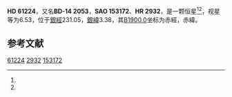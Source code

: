 {{Starbox begin
| name = HD 61224
}}
{{Starbox observe
| epoch = [[J2000.0|J2000.0]]
| constell = {{星座名待查}}<ref name=SIMBAD>{{cite web
 | url=http://simbad.u-strasbg.fr/simbad/sim-id?Ident=HR+2932
 | title=Pulsating variable Star
 | publisher=Centre de Données astronomiques de Strasbourg
 | work=SIMBAD
 | accessdate=2012-07-13
 | archive-date=2020-02-02
 | archive-url=https://web.archive.org/web/20200202041132/http://simbad.u-strasbg.fr/simbad/sim-id?Ident=HR+2932
 | dead-url=no
 }}</ref><ref name=DATA>{{cite web
 | url=http://vizier.u-strasbg.fr/viz-bin/VizieR-5?-out.add=.&-source=5050&-corr=PK=HR&-out.max=9999&HR=2932
 | title=VizieR Detailed Page
 | accessdate=2012-07-13
 | archive-date=2016-03-05
 | archive-url=https://web.archive.org/web/20160305051312/http://vizier.u-strasbg.fr/viz-bin/VizieR-5?-out.add=.&-source=5050&-corr=PK=HR&-out.max=9999&HR=2932
 | dead-url=no
 }}</ref>
| 星官 = 
| ra = {{RA|7|37|38.9}}<ref name=SIMBAD /><ref name=DATA />
| dec = {{DEC|-14|26|28}}<ref name=SIMBAD /><ref name=DATA />
| appmag_v = 6.53<ref name=SIMBAD /><ref name=DATA />
}}
{{Starbox character
| class = B9IIIe<ref name=SIMBAD /><ref name=DATA />
| b-v = -0.01<ref name=SIMBAD /><ref name=DATA />
| u-b = -0.3<ref name=SIMBAD /><ref name=DATA />
| r-i = <ref name=SIMBAD /><ref name=DATA />
| variable = 
}}
{{Starbox astrometry
| radial_v = -0.3
| prop_mo_ra = 16
| parallax = 
| p_error = 
}}
{{Starbox catalog
| names =BD-14 2053，[[SAO星表|SAO]] 153172，[[HD星表|HD]] 61224，[[HR星表|HR]] 2932}}
{{Starbox reference |Simbad=HR+2932}}
{{Starbox end}}

'''HD 61224'''，又名'''BD-14 2053'''，'''SAO 153172'''、'''HR 2932'''，是一颗恒星<ref name=SIMBAD /><ref name=DATA />，视星等为6.53，位于[[銀道座標系|銀經]]231.05，[[銀道座標系|銀緯]]3.38，其[[B1900.0|B1900.0]]坐标为赤經{{RA|7|33|2.7}}，赤緯{{DEC|-14|3.38|57}}。

== 参考文献 ==
{{reflist}}

{{star-stub}}

[[Category:HD和HDE天體|61224]]
[[Category:HR天體|2932]]
[[Category:SAO天體|153172]]